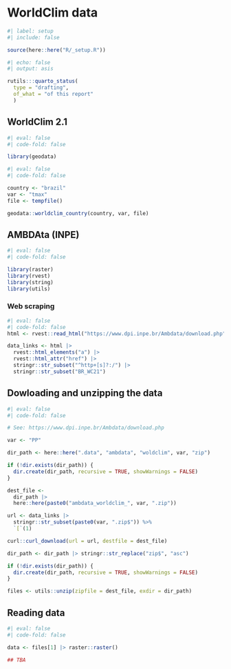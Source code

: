 # WorldClim data

```r
#| label: setup
#| include: false

source(here::here("R/_setup.R"))
```

```r
#| echo: false
#| output: asis

rutils:::quarto_status(
  type = "drafting",
  of_what = "of this report"
  )
```

## WorldClim 2.1

<!-- https://worldclim.org/data/worldclim21.html -->
<!-- https://worldclim.org/data/monthlywth.html -->
<!-- https://worldclim.org/data/cmip6/cmip6climate.html -->

```r
#| eval: false
#| code-fold: false

library(geodata)
```

```r
#| eval: false
#| code-fold: false

country <- "brazil"
var <- "tmax"
file <- tempfile()

geodata::worldclim_country(country, var, file)
```


## AMBDAta (INPE)

```r
#| eval: false
#| code-fold: false

library(raster)
library(rvest)
library(string)
library(utils)
```

### Web scraping

```r
#| eval: false
#| code-fold: false
html <- rvest::read_html("https://www.dpi.inpe.br/Ambdata/download.php")

data_links <- html |>
  rvest::html_elements("a") |>
  rvest::html_attr("href") |>
  stringr::str_subset("^http+[s]?:/") |>
  stringr::str_subset("BR_WC21")
```

## Dowloading and unzipping the data

```r
#| eval: false
#| code-fold: false

# See: https://www.dpi.inpe.br/Ambdata/download.php

var <- "PP"

dir_path <- here::here(".data", "ambdata", "woldclim", var, "zip")

if (!dir.exists(dir_path)) {
  dir.create(dir_path, recursive = TRUE, showWarnings = FALSE)
}

dest_file <- 
  dir_path |>
  here::here(paste0("ambdata_worldclim_", var, ".zip"))

url <- data_links |> 
  stringr::str_subset(paste0(var, ".zip$")) %>% 
  `[`(1)

curl::curl_download(url = url, destfile = dest_file)

dir_path <- dir_path |> stringr::str_replace("zip$", "asc")

if (!dir.exists(dir_path)) {
  dir.create(dir_path, recursive = TRUE, showWarnings = FALSE)
}

files <- utils::unzip(zipfile = dest_file, exdir = dir_path)
```

## Reading data

```r
#| eval: false
#| code-fold: false

data <- files[1] |> raster::raster()

## TBA
```
